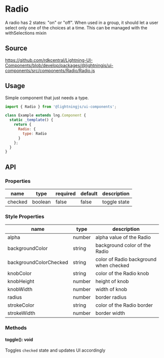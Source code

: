 ﻿<!--
  Copyright 2023 Comcast Cable Communications Management, LLC

  Licensed under the Apache License, Version 2.0 (the "License");
  you may not use this file except in compliance with the License.
  You may obtain a copy of the License at

  http://www.apache.org/licenses/LICENSE-2.0

  Unless required by applicable law or agreed to in writing, software
  distributed under the License is distributed on an "AS IS" BASIS,
  WITHOUT WARRANTIES OR CONDITIONS OF ANY KIND, either express or implied.
  See the License for the specific language governing permissions and
  limitations under the License.

  SPDX-License-Identifier: Apache-2.0
-->


# Radio

A radio has 2 states: "on" or "off". When used in a group, it should let a user select only one of the choices at a time. This can be managed with the withSelections mixin

## Source

https://github.com/rdkcentral/Lightning-UI-Components/blob/develop/packages/@lightningjs/ui-components/src/components/Radio/Radio.js

## Usage

Simple component that just needs a type.

```js
import { Radio } from '@lightningjs/ui-components';

class Example extends lng.Component {
  static _template() {
    return {
      Radio: {
        type: Radio
      }
    };
  }
}
```

<Canvas>
  <Story id="components-radio--radio" />
</Canvas>

## API

### Properties

| name    | type    | required | default | description  |
| ------- | ------- | -------- | ------- | ------------ |
| checked | boolean | false    | false   | toggle state |

### Style Properties

| name                   | type   | description                            |
| ---------------------- | ------ | -------------------------------------- |
| alpha                  | number | alpha value of the Radio          |
| backgroundColor        | string | background color of the Radio          |
| backgroundColorChecked | string | color of Radio background when checked |
| knobColor              | string | color of the Radio knob                |
| knobHeight             | number | height of knob                         |
| knobWidth              | number | width of knob                          |
| radius                 | number | border radius                          |
| strokeColor            | string | color of the Radio border              |
| strokeWidth            | number | border width                           |

### Methods

#### toggle(): void

Toggles `checked` state and updates UI accordingly
